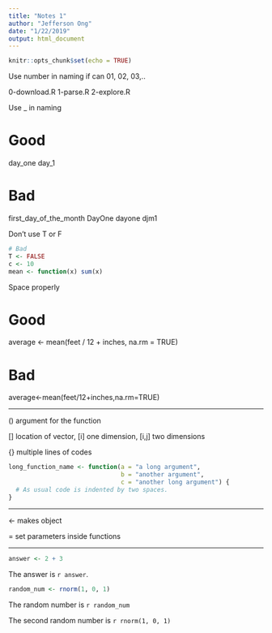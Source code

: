 ```yaml
---
title: "Notes 1"
author: "Jefferson Ong"
date: "1/22/2019"
output: html_document
---
```


```r
knitr::opts_chunk$set(echo = TRUE)
```
Use number in naming if can 01, 02, 03,..

0-download.R
1-parse.R
2-explore.R

Use _ in naming

# Good
day_one
day_1

# Bad
first_day_of_the_month
DayOne
dayone
djm1


Don't use T or F

```r
# Bad
T <- FALSE
c <- 10
mean <- function(x) sum(x)
```

Space properly

# Good
average <- mean(feet / 12 + inches, na.rm = TRUE)

# Bad
average<-mean(feet/12+inches,na.rm=TRUE)


---

() argument for the function

[] location of vector, [i] one dimension, [i,j] two dimensions

{} multiple lines of codes

```r
long_function_name <- function(a = "a long argument", 
                               b = "another argument",
                               c = "another long argument") {
  # As usual code is indented by two spaces.
}
```

----

<- makes object

= set parameters inside functions

-------------

```r
answer <- 2 + 3
```


The answer is `r answer`.

```r
random_num <- rnorm(1, 0, 1)

```

The random number is `r random_num`

The second random number is `r rnorm(1, 0, 1)`














